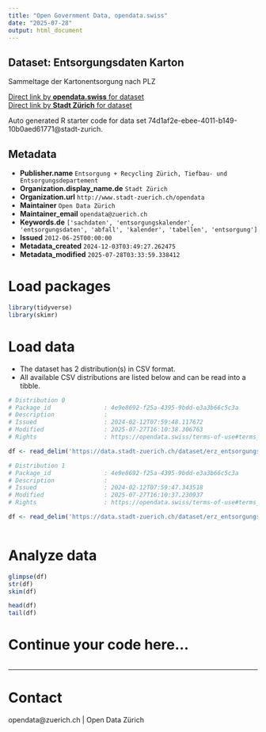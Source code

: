 ```yaml
---
title: "Open Government Data, opendata.swiss"
date: "2025-07-28"
output: html_document
---
```


## Dataset: Entsorgungsdaten Karton

Sammeltage der Kartonentsorgung nach PLZ

[Direct link by **opendata.swiss** for dataset](https://opendata.swiss/de/dataset/entsorgungsdaten-karton)<br>
[Direct link by **Stadt Zürich** for dataset](https://data.stadt-zuerich.ch/dataset/erz_entsorgungskalender_karton)

Auto generated R starter code for data set 74d1af2e-ebee-4011-b149-10b0aed61771@stadt-zurich.

## Metadata

- **Publisher.name** `Entsorgung + Recycling Zürich, Tiefbau- und Entsorgungsdepartement`
- **Organization.display_name.de** `Stadt Zürich`
- **Organization.url** `http://www.stadt-zuerich.ch/opendata`
- **Maintainer** `Open Data Zürich`
- **Maintainer_email** `opendata@zuerich.ch`
- **Keywords.de** `['sachdaten', 'entsorgungskalender', 'entsorgungsdaten', 'abfall', 'kalender', 'tabellen', 'entsorgung']`
- **Issued** `2012-06-25T00:00:00`
- **Metadata_created** `2024-12-03T03:49:27.262475`
- **Metadata_modified** `2025-07-28T03:33:59.338412`


# Load packages

```r

library(tidyverse)
library(skimr)

```

# Load data

-   The dataset has 2 distribution(s) in CSV format.
-   All available CSV distributions are listed below and can be read into a tibble.

```r

# Distribution 0
# Package_id               : 4e9e8692-f25a-4395-9bdd-e3a3b66c5c3a
# Description              : 
# Issued                   : 2024-02-12T07:59:48.117672
# Modified                 : 2025-07-27T16:10:38.306763
# Rights                   : https://opendata.swiss/terms-of-use#terms_open

df <- read_delim('https://data.stadt-zuerich.ch/dataset/erz_entsorgungskalender_karton/download/entsorgungskalender_karton_2025.csv')

# Distribution 1
# Package_id               : 4e9e8692-f25a-4395-9bdd-e3a3b66c5c3a
# Description              : 
# Issued                   : 2024-02-12T07:59:47.343518
# Modified                 : 2025-07-27T16:10:37.230937
# Rights                   : https://opendata.swiss/terms-of-use#terms_open

df <- read_delim('https://data.stadt-zuerich.ch/dataset/erz_entsorgungskalender_karton/download/entsorgungskalender_karton_2024.csv')



```

# Analyze data

```r

glimpse(df)
str(df)
skim(df)

head(df)
tail(df)

```

# Continue your code here...

```r

```

------------------------------------------------------------------------

# Contact

opendata@zuerich.ch | Open Data Zürich
